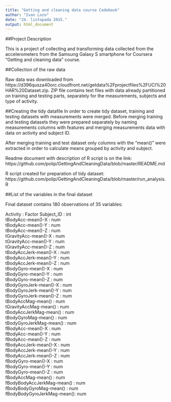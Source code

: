 ```yaml
---
title: "Getting and cleaning data course Codebook"
author: "Ivan Lozo"
date: "24. listopada 2015."
output: html_document
---
```


##Project Description

This is a project of collecting and transforming data collected from the accelerometers from the Samsung Galaxy S smartphone for Coursera "Getting and cleaning data" course.

##Collection of the raw data

Raw data was downloaded from https://d396qusza40orc.cloudfront.net/getdata%2Fprojectfiles%2FUCI%20HAR%20Dataset.zip.
ZIP file contains text files with data already partitioned on training and testing parts, separately for the measurements, subjects and type of activity.

##Creating the tidy datafile
In order to create tidy dataset, training and testing datasets with measurements were merged. Before merging training and testing datasets they were prepared separately by naming measurements columns with features and merging measurements data with data on activity and subject ID.

After merging training and test dataset only columns with the "mean()" were extracted in order to calculate means grouped by activity and subject.

Readme document with description of R script is on the link:
https://github.com/polip/GettingAndCleaningData/blob/master/README.md

R script created for preparation of tidy dataset:
https://github.com/polip/GettingAndCleaningData/blob/master/run_analysis.R


##List of the variables in the final dataset

Final dataset contains 180 observations of 35 variables:

Activity                   : Factor
Subject_ID                 : int  
tBodyAcc-mean()-X          : num  
tBodyAcc-mean()-Y          : num  
tBodyAcc-mean()-Z          : num  
tGravityAcc-mean()-X       : num  
tGravityAcc-mean()-Y       : num  
tGravityAcc-mean()-Z       : num  
tBodyAccJerk-mean()-X      : num  
tBodyAccJerk-mean()-Y      : num  
tBodyAccJerk-mean()-Z      : num  
tBodyGyro-mean()-X         : num  
tBodyGyro-mean()-Y         : num  
tBodyGyro-mean()-Z         : num  
tBodyGyroJerk-mean()-X     : num  
tBodyGyroJerk-mean()-Y     : num  
tBodyGyroJerk-mean()-Z     : num  
tBodyAccMag-mean()         : num  
tGravityAccMag-mean()      : num  
tBodyAccJerkMag-mean()     : num  
tBodyGyroMag-mean()        : num  
tBodyGyroJerkMag-mean()    : num  
fBodyAcc-mean()-X          : num  
fBodyAcc-mean()-Y          : num  
fBodyAcc-mean()-Z          : num  
fBodyAccJerk-mean()-X      : num  
fBodyAccJerk-mean()-Y      : num  
fBodyAccJerk-mean()-Z      : num  
fBodyGyro-mean()-X         : num  
fBodyGyro-mean()-Y         : num  
fBodyGyro-mean()-Z         : num  
fBodyAccMag-mean()         : num  
fBodyBodyAccJerkMag-mean() : num  
fBodyBodyGyroMag-mean()    : num  
fBodyBodyGyroJerkMag-mean(): num  

